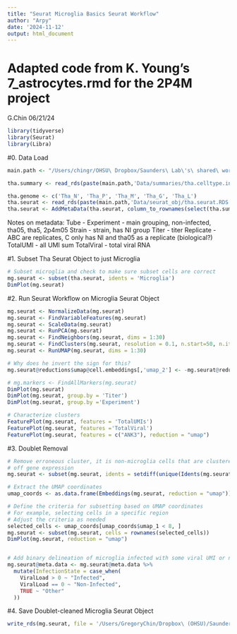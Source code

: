 ```yaml
---
title: "Seurat Microglia Basics Seurat Workflow"
author: "Arpy"
date: '2024-11-12'
output: html_document
---
```


# Adapted code from K. Young's 7_astrocytes.rmd for the 2P4M project
G.Chin 06/21/24

```r
library(tidyverse)
library(Seurat)
library(Libra)
```

#0. Data Load
```r
main.path <- "/Users/chingr/OHSU\ Dropbox/Saunders\ Lab\'s\ shared\ workspace/arpy/manuscripts/2023_Thai2P4M_FeigeYoung/ms_analyses/1_karl_analysis/"

tha.summary <- read_rds(paste(main.path,'Data/summaries/tha.celltype.infections.RDS', sep = ''))

tha.genome <- c('Tha_N', 'Tha_P', 'Tha_M', 'Tha_G', 'Tha_L')
tha.seurat <- read_rds(paste(main.path,'Data/seurat_obj/tha.seurat.RDS', sep = ''))
tha.seurat <- AddMetaData(tha.seurat, column_to_rownames(select(tha.summary, CBC, Experiment, infected, CoarseCellType), var='CBC'))

```

Notes on metadata:
Tube - 
Experiment - main grouping, non-infected, tha05, tha5, 2p4m05
Strain - strain, has NI group
Titer - titer
Replicate - ABC are replicates, C only has NI and tha05 as a replicate (biological?)
TotalUMI - all UMI sum
TotalViral - total viral RNA

#1. Subset Tha Seurat Object to just Microglia
```r
# Subset microglia and check to make sure subset cells are correct
mg.seurat <- subset(tha.seurat, idents = 'Microglia')
DimPlot(mg.seurat)
```

#2. Run Seurat Workflow on Microglia Seurat Object
```r
mg.seurat <- NormalizeData(mg.seurat)
mg.seurat <- FindVariableFeatures(mg.seurat)
mg.seurat <- ScaleData(mg.seurat)
mg.seurat <- RunPCA(mg.seurat)
mg.seurat <- FindNeighbors(mg.seurat, dims = 1:30)
mg.seurat <- FindClusters(mg.seurat, resolution = 0.1, n.start=50, n.iter=50)
mg.seurat <- RunUMAP(mg.seurat, dims = 1:30)

# Why does he invert the sign for this?
mg.seurat@reductions$umap@cell.embeddings[,'umap_2'] <- -mg.seurat@reductions$umap@cell.embeddings[,'umap_2']

# mg.markers <- FindAllMarkers(mg.seurat)
DimPlot(mg.seurat)
DimPlot(mg.seurat, group.by = 'Titer')
DimPlot(mg.seurat, group.by ='Experiment')

# Characterize clusters
FeaturePlot(mg.seurat, features = 'TotalUMIs')
FeaturePlot(mg.seurat, features ='TotalViral')
FeaturePlot(mg.seurat, features = c("ANK3"), reduction = "umap")

```

#3. Doublet Removal
```r
# Remove erroneous cluster, it is non-microglia cells that are clustered as microglia based
# off gene expression
mg.seurat <- subset(mg.seurat, idents = setdiff(unique(Idents(mg.seurat)), '1'))

# Extract the UMAP coordinates
umap_coords <- as.data.frame(Embeddings(mg.seurat, reduction = "umap"))

# Define the criteria for subsetting based on UMAP coordinates
# For example, selecting cells in a specific region
# Adjust the criteria as needed
selected_cells <- umap_coords[umap_coords$umap_1 < 8, ]
mg.seurat <- subset(mg.seurat, cells = rownames(selected_cells))
DimPlot(mg.seurat, reduction = "umap")


# Add binary delineation of microglia infected with some viral UMI or not
mg.seurat@meta.data <- mg.seurat@meta.data %>%
  mutate(InfectionState = case_when(
    ViralLoad > 0 ~ "Infected",
    ViralLoad == 0 ~ "Non-Infected",
    TRUE ~ "Other"
  ))

```

#4. Save Doublet-cleaned Microglia Seurat Object
```r

write_rds(mg.seurat, file = '/Users/GregoryChin/Dropbox\ (OHSU)/Saunders\ Lab\'s\ shared\ workspace/arpy/manuscripts/2023_Thai2P4M_FeigeYoung/ms_analyses/2_greg_analysis/Data/seurat_obj/mg_seurat.RDS')

```
